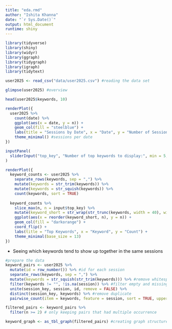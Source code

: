 ```yaml
---
title: "eda.rmd"
author: "Ishita Khanna"
date: "`r Sys.Date()`"
output: html_document
runtime: shiny
---
```


```r
library(tidyverse)
library(shiny)
library(widyr)
library(ggraph)
library(tidygraph)
library(igraph)
library(tidytext)

user2025 <- read_csv("data/user2025.csv") #reading the data set

glimpse(user2025) #overview

head(user2025$keywords, 10)
```

```r
renderPlot({
  user2025 %>%
    count(date) %>%
    ggplot(aes(x = date, y = n)) +
    geom_col(fill = "steelblue") +
    labs(title = "Sessions by Date", x = "Date", y = "Number of Sessions") +
    theme_minimal() #sessions per date
})
```

```r
inputPanel(
  sliderInput("top_key", "Number of top keywords to display:", min = 5, max = 30, value = 10)
)

renderPlot({
  keyword_counts <- user2025 %>%
    separate_rows(keywords, sep = ",") %>%
    mutate(keywords = str_trim(keywords)) %>%
    mutate(keywords = str_squish(keywords)) %>% 
    count(keywords, sort = TRUE)
  
  keyword_counts %>%
    slice_max(n, n = input$top_key) %>%
    mutate(keyword_short = str_wrap(str_trunc(keywords, width = 40), width = 20)) %>%
    ggplot(aes(x = reorder(keyword_short, n), y = n)) +
    geom_col(fill = "darkorange") +
    coord_flip() +
    labs(title = "Top Keywords", x = "Keyword", y = "Count") +
    theme_minimal(base_size = 13)
})
```

- Seeing which keywords tend to show up together in the same sessions

```r
#prepare the data
keyword_pairs <- user2025 %>%
  mutate(id = row_number()) %>% #id for each session
  separate_rows(keywords, sep = ",") %>% 
  mutate(keywords = str_squish(str_trim(keywords))) %>% #remove whitespaces
  filter(keywords != "", !is.na(session)) %>% #filter empty and missing
  unite(session_key, session, id, remove = FALSE) %>% 
  distinct(session_key, keywords) %>% #remove duplicate
  pairwise_count(item = keywords, feature = session, sort = TRUE, upper = FALSE)

filtered_pairs <- keyword_pairs %>%
  filter(n >= 2) # only keeping pairs that had multiple occurrence 

keyword_graph <- as_tbl_graph(filtered_pairs) #creating graph structure
```




